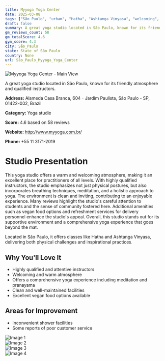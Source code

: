 ```yaml
---
title: Myyoga Yoga Center
date: 2025-03-08
tags: ["São Paulo", "urban", "Hatha", "Ashtanga Vinyasa", "welcoming", "clean", "São Paulo"]  
draft: false
summary: A great yoga studio located in São Paulo, known for its friendly atmosphere and qualified instructors.
gm_reviews_count: 58
gm_totalScore: 4.6
gym_score: 4.3
city: São_Paulo
state: State of São Paulo
country: None
url: São_Paulo_Myyoga_Yoga_Center
---
```


<div className="aspect-[16/9] relative my-8">
  <img 
    src="https://lh5.googleusercontent.com/p/AF1QipPl9oO6zdIVOOyXtjT31USCZ_pM4ZNnQ8WMQHZl=w1920-h1080-k-no"
    alt="Myyoga Yoga Center - Main View"
    className="object-cover absolute inset-0 w-full h-full rounded-lg"
  />
</div>

A great yoga studio located in São Paulo, known for its friendly atmosphere and qualified instructors.

**Address:** Alameda Casa Branca, 604 - Jardim Paulista, São Paulo - SP, 01422-002, Brazil

**Category:** Yoga studio

**Score:** 4.6 based on 58 reviews

**Website:** http://www.myyoga.com.br/

**Phone:** +55 11 3171-2019

# Studio Presentation

This yoga studio offers a warm and welcoming atmosphere, making it an excellent place for practitioners of all levels. With highly qualified instructors, the studio emphasizes not just physical postures, but also incorporates breathing techniques, meditation, and a holistic approach to yoga. The environment is clean and inviting, contributing to an enjoyable experience. Many reviews highlight the studio's careful attention to students and the sense of community fostered here. Additional amenities such as vegan food options and refreshment services for delivery personnel enhance the studio's appeal. Overall, this studio stands out for its supportive environment and a comprehensive yoga experience that goes beyond the mat.

Located in São Paulo, it offers classes like Hatha and Ashtanga Vinyasa, delivering both physical challenges and inspirational practices.

## Why You'll Love It

- Highly qualified and attentive instructors
- Welcoming and warm atmosphere
- Offers a comprehensive yoga experience including meditation and pranayama
- Clean and well-maintained facilities
- Excellent vegan food options available

## Areas for Improvement

- Inconvenient shower facilities
- Some reports of poor customer service

<div className="grid grid-cols-1 xl:grid-cols-2 gap-4 my-8">
<div className="aspect-[4/3] relative"><img src="https://lh5.googleusercontent.com/p/AF1QipPbvNgqzQlqgucgPZDeBixUKUC3jx5YF471IL-a=w1920-h1080-k-no" alt="Image 1" className="object-cover absolute inset-0 w-full h-full rounded-lg" /></div>
<div className="aspect-[4/3] relative"><img src="https://lh5.googleusercontent.com/p/AF1QipMBNDnOGkzt0vxrZ2HOFMzA6CYVu-o3coBODMJ9=w1920-h1080-k-no" alt="Image 2" className="object-cover absolute inset-0 w-full h-full rounded-lg" /></div>
<div className="aspect-[4/3] relative"><img src="https://lh5.googleusercontent.com/p/AF1QipPtirGWHLn3FdCxaXfCjVQshsHnmLS2zgXR0gFF=w1920-h1080-k-no" alt="Image 3" className="object-cover absolute inset-0 w-full h-full rounded-lg" /></div>
<div className="aspect-[4/3] relative"><img src="https://lh5.googleusercontent.com/p/AF1QipOd_wjL2DN5D2N0vSPqBimD6pu1lS3BqGna9rE6=w1920-h1080-k-no" alt="Image 4" className="object-cover absolute inset-0 w-full h-full rounded-lg" /></div>
</div>